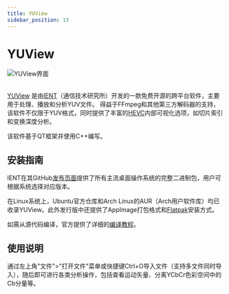 ```yaml
---
title: YUView
sidebar_position: 13
---
```


# YUView

<picture>
    <source srcset="/img/yuview.avif" type="image/avif" />
    <img src="/img/yuview.webp" alt="YUView界面" />
</picture>
<br/><br/>

[YUView](https://github.com/IENT/YUView) 是由[IENT](https://github.com/IENT/)（通信技术研究所）开发的一款免费开源的跨平台软件，主要用于处理、播放和分析YUV文件。
得益于FFmpeg和其他第三方解码器的支持，该软件不仅限于YUV格式，同时提供了丰富的[HEVC](/docs/video/HEVC)内部可视化选项，如切片索引和变换深度分析。

该软件基于QT框架并使用C++编写。


## 安装指南

IENT在其GitHub[发布页面](https://github.com/IENT/YUView/releases/)提供了所有主流桌面操作系统的完整二进制包，用户可根据系统选择对应版本。

在Linux系统上，Ubuntu官方仓库和Arch Linux的AUR（Arch用户软件库）均已收录YUView。此外发行版中还提供了AppImage打包格式和[Flatpak](https://flathub.org/apps/de.rwth_aachen.ient.YUView)安装方式。

如需从源代码编译，官方提供了详细的[编译教程](https://github.com/IENT/YUView/wiki/Compile-YUView)。


## 使用说明

通过左上角"文件">"打开文件"菜单或快捷键Ctrl+O导入文件（支持多文件同时导入），随后即可进行各类分析操作，包括查看运动矢量、分离YCbCr色彩空间中的Cb分量等。